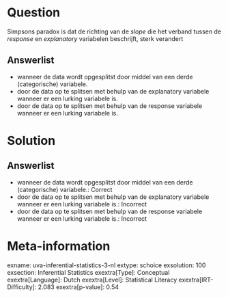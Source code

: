 Question
========

Simpsons paradox is dat de richting van de *slope* die het verband
tussen de *response* en *explanatory* variabelen beschrijft, sterk
verandert

Answerlist
----------

* wanneer de data wordt opgesplitst door middel van een derde (categorische) variabele.
* door de data op te splitsen met behulp van de explanatory variabele wanneer er een lurking variabele is.
* door de data op te splitsen met behulp van de response variabele wanneer er een lurking variabele is.

Solution
========

Answerlist
----------

* wanneer de data wordt opgesplitst door middel van een derde (categorische) variabele.: Correct
* door de data op te splitsen met behulp van de explanatory variabele wanneer er een lurking variabele is.: Incorrect
* door de data op te splitsen met behulp van de response variabele wanneer er een lurking variabele is.: Incorrect

Meta-information
================
exname: uva-inferential-statistics-3-nl
extype: schoice
exsolution: 100
exsection: Inferential Statistics
exextra[Type]: Conceptual
exextra[Language]: Dutch
exextra[Level]: Statistical Literacy
exextra[IRT-Difficulty]: 2.083
exextra[p-value]: 0.54
